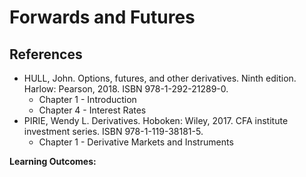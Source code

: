 # Forwards and Futures

::: {.callout-note}
# References

- HULL, John. Options, futures, and other derivatives. Ninth edition. Harlow: Pearson, 2018. ISBN 978-1-292-21289-0.
  - Chapter 1 - Introduction
  - Chapter 4 - Interest Rates
+ PIRIE, Wendy L. Derivatives. Hoboken: Wiley, 2017. CFA institute investment series. ISBN 978-1-119-38181-5.
  + Chapter 1 - Derivative Markets and Instruments
:::

**Learning Outcomes:**

